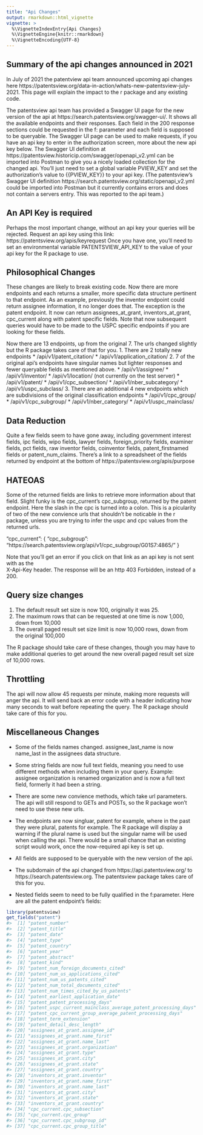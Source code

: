 ```yaml
---
title: "Api Changes"
output: rmarkdown::html_vignette
vignette: >
  %\VignetteIndexEntry{Api Changes}
  %\VignetteEngine{knitr::rmarkdown}
  %\VignetteEncoding{UTF-8}
---
```




## Summary of the api changes announced in 2021
 
In July of 2021 the patentview api team announced upcoming api changes here https://patentsview.org/data-in-action/whats-new-patentsview-july-2021.  This page will explain the impact to the r package and any existing code.
 
The patentsview api team has provided a Swagger UI page for the new version of the api at https://search.patentsview.org/swagger-ui/. It shows all the available endpoints and their responses.  Each field in the 200 response sections could be requested in the f: parameter and each field is supposed to be queryable.  The Swagger UI page can be used to make requests, if you have an api key to enter in the authorization screen, more about the new api key below.  The Swagger UI definition at https://patentsview.historicip.com/swagger/openapi_v2.yml can be imported into Postman to give you a nicely loaded collection for the changed api. You'll just need to set a global variable PVIEW_KEY and set the authorization's value to {{PVIEW_KEY}} to your api key. (The patentsview's Swagger UI definition https://search.patentsview.org/static/openapi_v2.yml could be imported into Postman but it currently contains errors and does not contain a servers entry.  This was reported to the api team.)

## An API Key is required
Perhaps the most important change, without an api key your queries will be rejected.  Request an api key using this link: https://patentsview.org/apis/keyrequest  Once you have one, you'll need to set an environmental variable PATENTSVIEW_API_KEY to the value of your api key for the R package to use.

## Philosophical Changes
These changes are likely to break existing code.  Now there are more endpoints and each returns a smaller, more specific data structure pertinent to that endpoint. As an example, previously the inventor endpoint could return assignee information, it no longer does that.  The exception is the patent endpoint.  It now can return assignees_at_grant, inventors_at_grant, cpc_current along with patent specific fields. Note that now subsequent queries would have to be made to the USPC specific endpoints if you are looking for these fields.

Now there are 13 endpoints, up from the original 7.  The urls changed slightly but the R package takes care of that for you. 
1. There are 2 totally new endpoints
    *  /api/v1/patent_citation/
    *  /api/v1/application_citation/
2. 7 of the original api's endpoints have singular names but lighter responses and fewer queryable fields as mentioned above. 
   *  /api/v1/assignee/
   *  /api/v1/inventor/
   *  /api/v1/location/  (not currently on the test server)
   *  /api/v1/patent/
   *  /api/v1/cpc_subsection/
   *  /api/v1/nber_subcategory/
   *  /api/v1/uspc_subclass/
3. There are an additional 4 new endpoints which are subdivisions of the original classification endpoints
   * /api/v1/cpc_group/
   * /api/v1/cpc_subgroup/
   * /api/v1/nber_category/
   * /api/v1/uspc_mainclass/

## Data Reduction

Quite a few fields seem to have gone away, including government interest fields, ipc fields, wipo fields, lawyer fields, foreign_priority fields, examiner fields, pct fields, raw inventor fields, coinventor fields, patent_firstnamed fields or patent_num_claims.  There's a link to a spreadsheet of the fields returned by endpoint at the bottom of https://patentsview.org/apis/purpose


## HATEOAS
Some of the returned fields are links to retrieve more information about that field. Slight funky is the cpc_current's cpc_subgroup, returned by the patent endpoint.  Here the slash in the cpc is turned into a colon.  This is a picularity of two of the new convience urls that shouldn't be noticable in the r package, unless you are trying to infer the uspc and cpc values from the returned urls.

 "cpc_current": {
     "cpc_subgroup": "https://search.patentsview.org/api/v1/cpc_subgroup/G01S7:4865/" 
  }

Note that you'll get an error if you click on that link as an api key is not sent with as the  
X-Api-Key header.  The response will be an http 403 Forbidden, instead of a 200.


## Query size changes
1. The default result set size is now 100, originally it was 25. 
2. The maximum rows that can be requested at one time is now 1,000, down from 10,000
3. The overall paged result set size limit is now 10,000 rows, down from the original 100,000 

The R package should take care of these changes, though you may have to make additional
queries to get around the new overall paged result set size of 10,000 rows.

## Throttling
The api will now allow 45 requests per minute, making more requests will anger the api.  It will send back an error code with a header indicating how many seconds to wait before repeating the query.  The R package should take care of this for you.

## Miscellaneous Changes

* Some of the fields names changed.  assignee_last_name is now name_last in the assignees data structure.

* Some string fields are now full text fields, meaning you need to use different methods
when including them in your query.  Example:  assignee organization is renamed organization and is now a full text field, formerly it had been a string. 

* There are some new convience methods, which take url parameters.  The api will still respond to GETs and POSTs, so the R package won't need to use these new urls.

* The endpoints are now singluar, patent for example, where in the past they were plural, patents
for example.  The R package will display a warning if the plural name is used but the singular name will be used when calling the api.  There would be a small chance that an existing script would work, once the now-required api key is set up.

* All fields are supposed to be queryable with the new version of the api.

* The subdomain of the api changed from https://api.patentsview.org/ to https://search.patentsview.org.  The patentsview package takes care of this for you.

* Nested fields seem to need to be fully qualified in the f:parameter. Here are all the patent endpoint's fields:

```r
library(patentsview)
get_fields("patent")
#>  [1] "patent_number"                                               
#>  [2] "patent_title"                                                
#>  [3] "patent_date"                                                 
#>  [4] "patent_type"                                                 
#>  [5] "patent_country"                                              
#>  [6] "patent_year"                                                 
#>  [7] "patent_abstract"                                             
#>  [8] "patent_kind"                                                 
#>  [9] "patent_num_foreign_documents_cited"                          
#> [10] "patent_num_us_applications_cited"                            
#> [11] "patent_num_us_patents_cited"                                 
#> [12] "patent_num_total_documents_cited"                            
#> [13] "patent_num_times_cited_by_us_patents"                        
#> [14] "patent_earliest_application_date"                            
#> [15] "patent_patent_processing_days"                               
#> [16] "patent_uspc_current_mainclass_average_patent_processing_days"
#> [17] "patent_cpc_current_group_average_patent_processing_days"     
#> [18] "patent_term_extension"                                       
#> [19] "patent_detail_desc_length"                                   
#> [20] "assignees_at_grant.assignee_id"                              
#> [21] "assignees_at_grant.name_first"                               
#> [22] "assignees_at_grant.name_last"                                
#> [23] "assignees_at_grant.organization"                             
#> [24] "assignees_at_grant.type"                                     
#> [25] "assignees_at_grant.city"                                     
#> [26] "assignees_at_grant.state"                                    
#> [27] "assignees_at_grant.country"                                  
#> [28] "inventors_at_grant.inventor"                                 
#> [29] "inventors_at_grant.name_first"                               
#> [30] "inventors_at_grant.name_last"                                
#> [31] "inventors_at_grant.city"                                     
#> [32] "inventors_at_grant.state"                                    
#> [33] "inventors_at_grant.country"                                  
#> [34] "cpc_current.cpc_subsection"                                  
#> [35] "cpc_current.cpc_group"                                       
#> [36] "cpc_current.cpc_subgroup_id"                                 
#> [37] "cpc_current.cpc_group_title"
```

